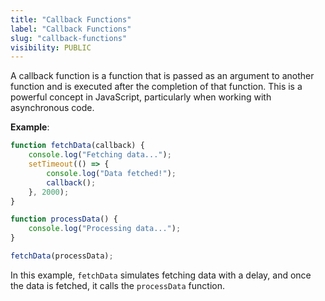 ```yaml
---
title: "Callback Functions"
label: "Callback Functions"
slug: "callback-functions"
visibility: PUBLIC
---
```


A callback function is a function that is passed as an argument to another function and is executed after the completion of that function. This is a powerful concept in JavaScript, particularly when working with asynchronous code.

**Example**:
```js
function fetchData(callback) {
    console.log("Fetching data...");
    setTimeout(() => {
        console.log("Data fetched!");
        callback();
    }, 2000);
}

function processData() {
    console.log("Processing data...");
}

fetchData(processData);
```
In this example, `fetchData` simulates fetching data with a delay, and once the data is fetched, it calls the `processData` function.